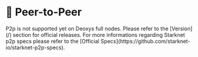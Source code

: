 
# 🚧 Peer-to-Peer

<Callout type="warning" emoji="⚠️">
    P2p is not supported yet on Deoxys full nodes. Please refer to the [Version](/) section for official releases.
</Callout>

<Callout type="info" emoji="ℹ️">
    For more informations regarding Starknet p2p specs please refer to the [Official Specs](https://github.com/starknet-io/starknet-p2p-specs).
</Callout>

